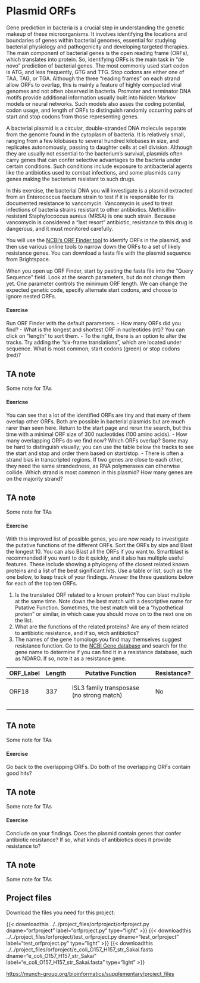 
# Plasmid ORFs

Gene prediction in bacteria is a crucial step in understanding the genetic makeup of these microorganisms. It involves identifying the locations and boundaries of genes within bacterial genomes, essential for studying bacterial physiology and pathogenicity and developing targeted therapies. The main component of bacterial genes is the open reading frame (ORFs), which translates into protein. So, identifying ORFs is the main task in "de novo" prediction of bacterial genes. The most commonly used start codon is ATG, and less frequently, GTG and TTG. Stop codons are either one of TAA, TAG, or TGA. Although the three "reading frames" on each strand allow ORFs to overlap, this is mainly a feature of highly compacted viral genomes and not often observed in bacteria. Promoter and terminator DNA motifs provide additional information usually built into hidden Markov models or neural networks. Such models also asses the coding potential, codon usage, and length of ORFs to distinguish randomly occurring pairs of start and stop codons from those representing genes.

A bacterial plasmid is a circular, double-stranded DNA molecule separate from the genome found in the cytoplasm of bacteria. It is relatively small, ranging from a few kilobases to several hundred kilobases in size, and replicates autonomously, passing to daughter cells at cell division. Although they are usually not essential to the bacterium's survival, plasmids often carry genes that can confer selective advantages to the bacteria under certain conditions. Such conditions include exposure to antibacterial agents like the antibiotics used to combat infections, and some plasmids carry genes making the bacterium resistant to such drugs. 

In this exercise, the bacterial DNA you will investigate is a plasmid extracted from an Enterococcus faecium strain to test if it is responsible for its documented resistance to vancomycin. Vancomycin is used to treat infections of bacteria strains resistant to other antibiotics. Methicillin-resistant Staphylococcus aureus (MRSA) is one such strain. Because vancomycin is considered a "last resort" antibiotic, resistance to this drug is dangerous, and it must monitored carefully. 

You will use the [NCBI's ORF Finder tool](https://www.ncbi.nlm.nih.gov/orffinder/) to identify ORFs in the plasmid, and then use various online tools to narrow down the ORFs to a set of likely resistance genes. You can download a fasta file with the plasmid sequence from Brightspace. 

When you open up ORF Finder, start by pasting the fasta file into the "Query Sequence" field. Look at the search parameters, but do not change them yet. One parameter controls the minimum ORF length. We can change the expected genetic code, specify alternate start codons, and choose to ignore nested ORFs.

#### Exercise
Run ORF Finder with the default parameters. 
- How many ORFs did you find?
- What is the longest and shortest ORF in nucleotides (nt)? You can click on "length" to sort them.
- To the right, there is an option to alter the tracks. Try adding the "six-frame translations", which are located under sequence. What is most common, start codons (green) or stop codons (red)?

::: {.content-hidden unless-profile="ta"}
::: {.callout-note appearance="simple"}
## TA note

Some note for TAs

:::
:::

#### Exericse
You can see that a lot of the identified ORFs are tiny and that many of them overlap other ORFs. Both are possible in bacterial plasmids but are much rarer than seen here. Return to the start page and rerun the search, but this time with a minimal ORF size of 300 nucleotides (100 amino acids).
- How many overlapping ORFs do we find now? Which ORFs overlap? Some may be hard to distinguish visually; you can use the table below the tracks to see the start and stop and order them based on start/stop.
- There is often a strand bias in transcripted regions. If two genes are close to each other, they need the same strandedness, as RNA polymerases can otherwise collide. Which strand is most common in this plasmid? How many genes are on the majority strand?

::: {.content-hidden unless-profile="ta"}
::: {.callout-note appearance="simple"}
## TA note

Some note for TAs

:::
:::

#### Exercise
With this improved list of possible genes, you are now ready to investigate the putative functions of the different ORFs. Sort the ORFs by size and Blast the longest 10. You can also Blast all the ORFs if you want to. Smartblast is recommended if you want to do it quickly, and it also has multiple useful features. These include showing a phylogeny of the closest related known proteins and a list of the best significant hits. Use a table or list, such as the one below, to keep track of your findings. Answer the three questions below for each of the top ten ORFs. 

1. Is the translated ORF related to a known protein? You can blast multiple at the same time. Note down the best match with a descriptive name for Putative Function. Sometimes, the best match will be a "hypothetical protein" or similar, in which case you should move on to the next one on the list.
2. What are the functions of the related proteins? Are any of them related to antibiotic resistance, and if so, wich antibiotics?
3. The names of the gene homologs you find may themselves suggest resistance function. Go to the [NCBI Gene database](https://www.ncbi.nlm.nih.gov/gene) and search for the gene name to determine if you can find it in a resistance database, such as NDARO. If so, note it as a resistance gene.

| ORF_Label | 	Length |	Putative Function |	Resistance? |
| --- | --- | --- | --- |
|       |       |    |    |
|       |       |    |    |
| ORF18 |	337 | ISL3 family transposase (no strong match) | No |
|       |       |    |    |
|       |       |    |    |
|       |       |    |    |
|       |       |    |    |

::: {.content-hidden unless-profile="ta"}
::: {.callout-note appearance="simple"}
## TA note

Some note for TAs

:::
:::

#### Exercise
Go back to the overlapping ORFs. Do both of the overlapping ORFs contain good hits?

::: {.content-hidden unless-profile="ta"}
::: {.callout-note appearance="simple"}
## TA note

Some note for TAs

:::
:::

#### Exercise
Conclude on your findings. Does the plasmid contain genes that confer antibiotic resistance? If so, what kinds of antibiotics does it provide resistance to?

::: {.content-hidden unless-profile="ta"}
::: {.callout-note appearance="simple"}
## TA note

Some note for TAs

:::
:::


## Project files {.unnumbered}

Download the files you need for this project:

{{< downloadthis ../../project_files/orfproject/orfproject.py dname="orfproject" label="orfproject.py" type="light" >}}
{{< downloadthis ../../project_files/orfproject/test_orfproject.py dname="test_orfproject" label="test_orfproject.py" type="light" >}}
{{< downloadthis ../../project_files/orfproject/e_coli_O157_H157_str_Sakai.fasta dname="e_coli_O157_H157_str_Sakai" label="e_coli_O157_H157_str_Sakai.fasta" type="light" >}}

[https://munch-group.org/bioinformatics/supplementary/project_files](https://munch-group.org/bioinformatics/supplementary/project_files)


